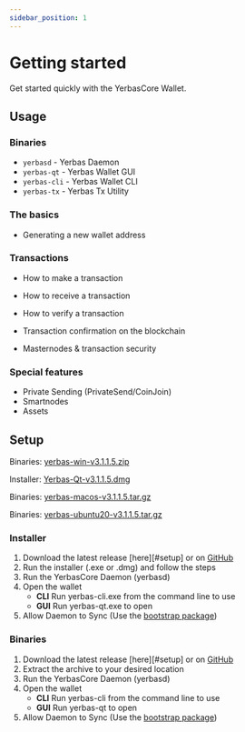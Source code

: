 ```yaml
---
sidebar_position: 1
---
```



# Getting started

Get started quickly with the YerbasCore Wallet.

## Usage

### Binaries

   - `yerbasd` - Yerbas Daemon
   - `yerbas-qt` - Yerbas Wallet GUI
   - `yerbas-cli` - Yerbas Wallet CLI
   - `yerbas-tx` - Yerbas Tx Utility

### The basics

- Generating a new wallet address

### Transactions

- How to make a transaction
- How to receive a transaction

- How to verify a transaction
- Transaction confirmation on the blockchain
- Masternodes & transaction security

### Special features

- Private Sending (PrivateSend/CoinJoin)
- Smartnodes
- Assets

## Setup

<Tabs>
  <TabItem value="windows" label="Windows" default>
    <p>Binaries: <a href="https://github.com/The-Yerbas-Endeavor/yerbas/releases/download/v3.1.1.5/yerbas-win-v3.1.1.5.zip" class="button button--primary">yerbas-win-v3.1.1.5.zip</a></p>
  </TabItem>
  <TabItem value="mac" label="Mac" default>
    <p>Installer: <a href="https://github.com/The-Yerbas-Endeavor/yerbas/releases/download/v3.1.1.5/Yerbas-Qt-v3.1.1.5.dmg" class="button button--primary">Yerbas-Qt-v3.1.1.5.dmg</a></p>
    <p>Binaries: <a href="https://github.com/The-Yerbas-Endeavor/yerbas/releases/download/v3.1.1.5/yerbas-macos-v3.1.1.5.tar.gz" class="button button--primary">yerbas-macos-v3.1.1.5.tar.gz</a></p>
  </TabItem>
  <TabItem value="linux" label="Linux">
    <p>Binaries: <a href="https://github.com/The-Yerbas-Endeavor/yerbas/releases/download/v3.1.1.5/yerbas-ubuntu20-v3.1.1.5.tar.gz" class="button button--primary">yerbas-ubuntu20-v3.1.1.5.tar.gz</a></p>
  </TabItem>
</Tabs>

### Installer

1. Download the latest release [here][#setup] or on [GitHub][wallet-gh]
2. Run the installer (.exe or .dmg) and follow the steps
3. Run the YerbasCore Daemon (yerbasd)
4. Open the wallet
    - **CLI**
      Run yerbas-cli.exe from the command line to use
    - **GUI**
      Run yerbas-qt.exe to open 
5. Allow Daemon to Sync (Use the [bootstrap package](/docs/wallet/bootstrap))

### Binaries

1. Download the latest release [here][#setup] or on [GitHub][wallet-gh]
2. Extract the archive to your desired location
3. Run the YerbasCore Daemon (yerbasd)
4. Open the wallet
    - **CLI**
      Run yerbas-cli from the command line to use
    - **GUI**
      Run yerbas-qt to open 
5. Allow Daemon to Sync (Use the [bootstrap package](/docs/wallet/bootstrap))

[wallet-gh]: https://github.com/The-Yerbas-Endeavor/yerbas/releases/latest/
